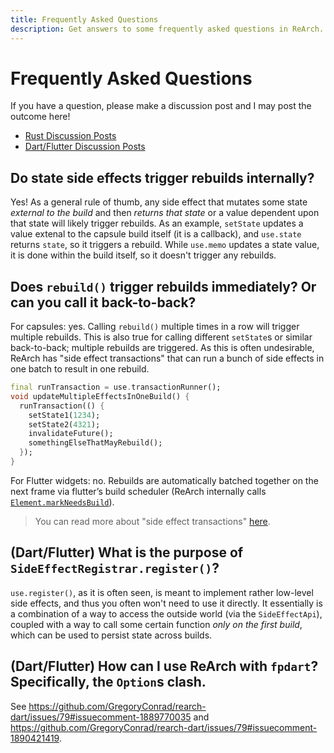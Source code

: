 ```yaml
---
title: Frequently Asked Questions
description: Get answers to some frequently asked questions in ReArch.
---
```


# Frequently Asked Questions
If you have a question, please make a discussion post and I may post the outcome here!
- [Rust Discussion Posts](https://github.com/GregoryConrad/rearch-rs/discussions)
- [Dart/Flutter Discussion Posts](https://github.com/GregoryConrad/rearch-dart/discussions)


## Do state side effects trigger rebuilds internally?
Yes! As a general rule of thumb,
any side effect that mutates some state _external to the build_
and then _returns that state_ or a value dependent upon that state
will likely trigger rebuilds.
As an example, `setState` updates a value extenal to the capsule build itself (it is a callback),
and `use.state` returns `state`, so it triggers a rebuild.
While `use.memo` updates a state value, it is done within the build itself,
so it doesn't trigger any rebuilds.


## Does `rebuild()` trigger rebuilds immediately? Or can you call it back-to-back?
For capsules: yes.
Calling `rebuild()` multiple times in a row will trigger multiple rebuilds.
This is also true for calling different `setState`s or similar back-to-back;
multiple rebuilds are triggered.
As this is often undesirable, ReArch has "side effect transactions"
that can run a bunch of side effects in one batch to result in one rebuild.
```dart
final runTransaction = use.transactionRunner();
void updateMultipleEffectsInOneBuild() {
  runTransaction(() {
    setState1(1234);
	setState2(4321);
	invalidateFuture();
	somethingElseThatMayRebuild();
  });
}
```
For Flutter widgets: no.
Rebuilds are automatically batched together on the next frame via flutter’s build scheduler
(ReArch internally calls
[`Element.markNeedsBuild`](https://api.flutter.dev/flutter/widgets/Element/markNeedsBuild.html)).
> You can read more about "side effect transactions" [here](/core/effects).


## (Dart/Flutter) What is the purpose of `SideEffectRegistrar.register()`?
`use.register()`, as it is often seen, is meant to implement rather low-level side effects,
and thus you often won't need to use it directly.
It essentially is a combination of a way to access the outside world
(via the `SideEffectApi`),
coupled with a way to call some certain function _only on the first build_,
which can be used to persist state across builds.


## (Dart/Flutter) How can I use ReArch with `fpdart`? Specifically, the `Option`s clash.
See https://github.com/GregoryConrad/rearch-dart/issues/79#issuecomment-1889770035
and https://github.com/GregoryConrad/rearch-dart/issues/79#issuecomment-1890421419.
